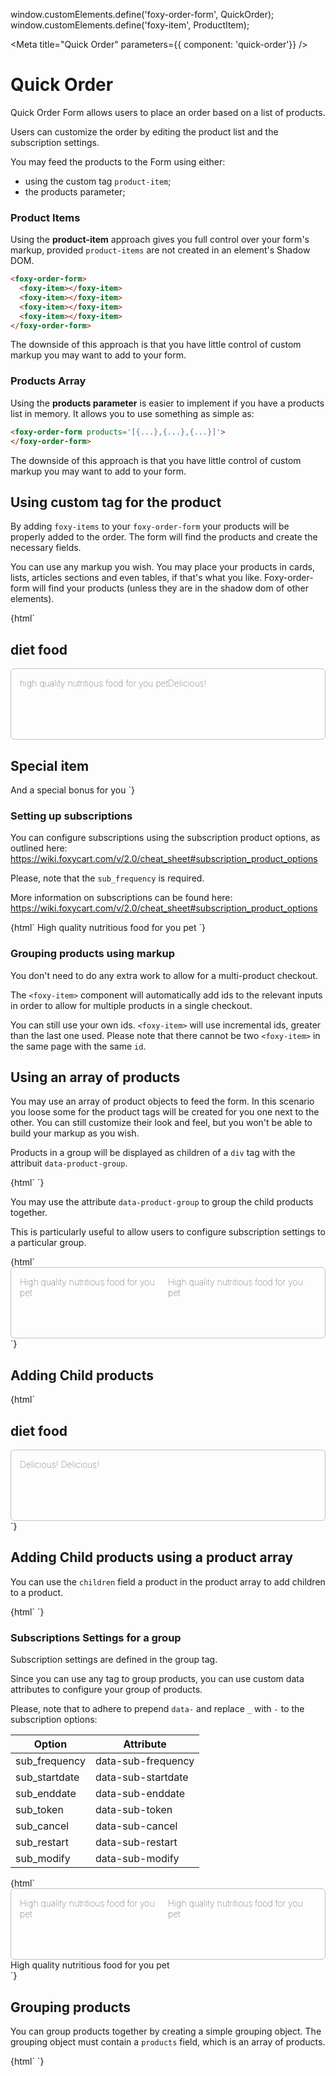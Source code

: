 window.customElements.define('foxy-order-form', QuickOrder);
window.customElements.define('foxy-item', ProductItem);

<Meta
 title="Quick Order"
 parameters={{ component: 'quick-order'}}
/>

# Quick Order

Quick Order Form allows users to place an order based on a list of products.

Users can customize the order by editing the product list and the subscription settings.

You may feed the products to the Form using either:

- using the custom tag `product-item`;
- the products parameter;

### Product Items

Using the **product-item** approach gives you full control over your form's markup, provided `product-items` are not created in an element's Shadow DOM.
```html
<foxy-order-form>
  <foxy-item></foxy-item>
  <foxy-item></foxy-item>
  <foxy-item></foxy-item>
  <foxy-item></foxy-item>
</foxy-order-form>
```
The downside of this approach is that you have little control of custom markup you may want to add to your form.

### Products Array

Using the **products parameter** is easier to implement if you have a products
list in memory. It allows you to use something as simple as:

```html
<foxy-order-form products='[{...},{...},{...}]'>
</foxy-order-form>
```

The downside of this approach is that you have little control of custom markup you may want to add to your form.

## Using custom tag for the product

By adding `foxy-items` to your `foxy-order-form` your products will be properly
added to the order. The form will find the products and create the necessary
fields.

You can use any markup you wish. You may place your products in cards, lists,
articles sections and even tables, if that's what you like. Foxy-order-form will
find your products (unless they are in the shadow dom of other elements).

<Preview>
  <Story name="Using product items">
    {html`
    <foxy-order-form>
      <style>
      .dietary-food {
        font-weight: 100;
        border: solid thin silver;
        border-radius: 6px;
        padding: 1em;
      display: flex;
      height: 6em;
      overflow:hidden;
    }
    .dietary-food img {
      height: 4em
    }
    </style>
      <h2>diet food</h2>
      <section class="dietary-food" style="">
        <foxy-item name="pup dog food" price="59.99"
          image="https://www.foxy.io/merchants/shopping-cart-full.svg">
          high quality nutritious food for you pet
        </foxy-item>
        <foxy-item name="pup dog rich food" price="69.99"
          image="https://www.foxy.io/merchants/shopping-cart-full.svg" >
          Delicious!
        </foxy-item>
      </section>
      <h2>Special item</h2>
      <foxy-item
        name="pup dog food"
        price="69.99"
        image="https://www.foxy.io/merchants/shopping-cart-full.svg">
        And a special bonus for you
      </foxy-item>
      </section>
    </foxy-order-form>
    `}
  </Story>
</Preview>

### Setting up subscriptions

You can configure subscriptions using the subscription product options, as outlined here:
https://wiki.foxycart.com/v/2.0/cheat_sheet#subscription_product_options

Please, note that the `sub_frequency` is required.

More information on subscriptions can be found here: https://wiki.foxycart.com/v/2.0/cheat_sheet#subscription_product_options

<Preview>
  <Story name="Product with subscription" >
    {html`
    <foxy-order-form frequencyOptions='["1d", "1w", ".5m", "1m"]'>
      <foxy-item
        name="Pup Dog Food"
        price="69.99"
        code="abc123"
        image="https://www.foxy.io/merchants/shopping-cart-full.svg"
        sub_frequency="1m"
        nutritional_facts="nutritional facts"
        >
        High quality nutritious food for you pet
      </foxy-item>
    </foxy-order-form>
    `}
  </Story>
</Preview>

### Grouping products using markup

You don't need to do any extra work to allow for a multi-product checkout.

The `<foxy-item>` component will automatically add ids to the relevant inputs in order to allow for multiple products in a single checkout.

You can still use your own ids. `<foxy-item>` will use incremental ids, greater than the last one used.
Please note that there cannot be two `<foxy-item>` in the same page with the same `id`.





## Using an array of products

You may use an array of product objects to feed the form.
In this scenario you loose some for the product tags will be created for you one next to the other.
You can still customize their look and feel, but you won't be able to build your markup as you wish.

Products in a group will be displayed as children of a `div` tag with the attribuit `data-product-group`.

<Preview>
  <Story name="Using an Array of products">
    {html`
    <foxy-order-form
   frequencyOptions='["1d", "1w", ".5m", "1m"]'
    products='[{"name":"Cub Puppy","price":"75.95"},{"name":"Bird Dog","price":"64.95"}]'>
    </foxy-order-form>
    `}
  </Story>
</Preview>

You may use the attribute `data-product-group` to group the child products together.

This is particularly useful to allow users to configure subscription settings to a particular group.

<Preview>
  <Story name="Grouping with markup">
    {html`
    <foxy-order-form frequencyOptions='["1d", "1w", ".5m", "1m"]'>
      <section class="dietary-food" data-product-group="true">
        <foxy-item
          name="Pup Dog Food"
          price="69.99"
          code="abc123"
          image="https://www.foxy.io/merchants/shopping-cart-full.svg"
          nutritional_facts="nutritional facts"
          >
          High quality nutritious food for you pet
        </foxy-item>
        <foxy-item
          name="Pup Dog Food"
          price="69.99"
          code="abc123"
          image="https://www.foxy.io/merchants/shopping-cart-full.svg"
          nutritional_facts="nutritional facts"
          >
          High quality nutritious food for you pet
        </foxy-item>
      </section>
    </foxy-order-form>
    `}
  </Story>
</Preview>

## Adding Child products

<Preview>
  <Story name="Child Products">
    {html`
	<foxy-order-form>
	      <h2>diet food</h2>
	      <section class="dietary-food" style="">
          <foxy-item name="Food Pack" price="0.00" 
            image="https://www.foxy.io/merchants/shopping-cart-full.svg">
            <foxy-item name="pup dog rich food" price="69.99"
              image="https://www.foxy.io/merchants/shopping-cart-full.svg"
              quantity_min="1"
              >
              Delicious!
            </foxy-item>
            <foxy-item name="pup dog rich food" price="69.99"
              image="https://www.foxy.io/merchants/shopping-cart-full.svg" 
              quantity_min="1"
              >
              Delicious!
            </foxy-item>
          </foxy-item>
	      </section>
    </foxy-order-form>    
    `}
  </Story>
</Preview>


## Adding Child products using a product array

You can use the `children` field a product in the product array to add children to a product.

<Preview>
  <Story name="Child products with a JS object">
    {html`
    <foxy-order-form
    products='[ { "name":"Cub Puppy", "price":"75.95" }, { "name":"Bird Dog", "price":"64.95", "children":[ { "name": "Tiny food", "price": "10.00" }, { "name": "Not so tiny food", "price": "8.00" } ] }]'>
    </foxy-order-form>
    `}
  </Story>
</Preview>


### Subscriptions Settings for a group

Subscription settings are defined in the group tag.

Since you can use any tag to group products, you can use custom data attributes to configure your group of products.

Please, note that to adhere to prepend `data-` and replace `_` with `-` to the subscription options:

|Option| Attribute|
|------|----------|
|sub_frequency|data-sub-frequency|
|sub_startdate|data-sub-startdate|
|sub_enddate|data-sub-enddate|
|sub_token|data-sub-token|
|sub_cancel|data-sub-cancel|
|sub_restart|data-sub-restart|
|sub_modify|data-sub-modify|

<Preview>
  <Story name="Group subscription settings">
    {html`
    <foxy-order-form frequencyOptions='["1d", "1w", ".5m", "1m"]'>
      <section class="dietary-food" data-product-group="true" data-sub-frequency="60d" >
        <!-- A subscription will be created for these two items -->
        <foxy-item
          name="Pup Dog Food"
          price="69.99"
          code="abc123"
          image="https://www.foxy.io/merchants/shopping-cart-full.svg"
          nutritional_facts="nutritional facts"
          >
          High quality nutritious food for you pet
        </foxy-item>
        <foxy-item
          name="Pup Dog Food"
          price="69.99"
          code="abc123"
          image="https://www.foxy.io/merchants/shopping-cart-full.svg"
          nutritional_facts="nutritional facts"
          >
          High quality nutritious food for you pet
        </foxy-item>
      </section>
      <section class="organic-food">
        <!-- This item is not part of the subscription -->
        <foxy-item
          name="Pup Dog Food"
          price="69.99"
          code="abc123"
          image="https://www.foxy.io/merchants/shopping-cart-full.svg"
          nutritional_facts="nutritional facts"
          >
          High quality nutritious food for you pet
        </foxy-item>
      </section>
    </foxy-order-form>
    `}
  </Story>
</Preview>

## Grouping products

You can group products together by creating a simple grouping object.
The grouping object must contain a `products` field, which is an array of products.


<Preview>
  <Story name="Array of grouped products">
    {html`
    <foxy-order-form
      frequencyOptions='["1d", "1w", ".5m", "1m"]'
    products='[{"sub_frequency":"1m", "products":[{"name":"Cub Puppy","price":"75.95"},{"name":"Bird Dog","price":"64.95"}]},{"name":"Organic Food","price":"80.00"}]'>
    </foxy-order-form>
    `}
  </Story>
</Preview>
